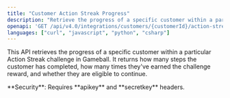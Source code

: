 ```yaml
---
title: "Customer Action Streak Progress"
description: "Retrieve the progress of a specific customer within a particular Action Streak challenge in Gameball."
openapi: 'GET /api/v4.0/integrations/customers/{customerId}/action-streak/{challengeId}'
languages: ["curl", "javascript", "python", "csharp"]
---
```


This API retrieves the progress of a specific customer within a particular Action Streak challenge in Gameball. It returns how many steps the customer has completed, how many times they've earned the challenge reward, and whether they are eligible to continue.

<Warning>
**Security**: Requires **apikey** and **secretkey** headers.
</Warning>

